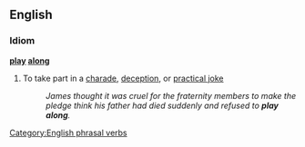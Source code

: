 ==English==

===Idiom===
'''[[play]] [[along]]'''
# {{idiom}} To take part in a [[charade]], [[deception]], or [[practical joke]]
#:''James thought it was cruel for the fraternity members to make the pledge think his father had died suddenly and refused to '''play along'''.''

[[Category:English phrasal verbs]]